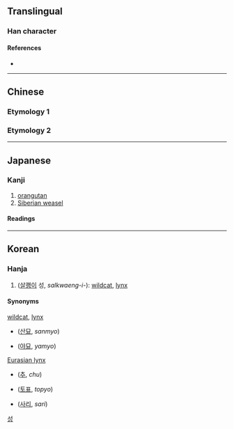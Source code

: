 {{character info}}
==Translingual==

===Han character===
{{Han char|rn=94|rad=犬|as=05|sn=8|four=45210|canj=KHHQM|ids=⿰犭生}}

====References====
* {{Han ref|kx=0708.200|dkj=20324|dj=1121.030|hdz=21340.070|uh=72CC|ud=29388|bh=CD64|bd=52580}}

----

==Chinese==

===Etymology 1===
{{zh-see|猩|a}}

===Etymology 2===
{{zh-see|鼪|a}}

----

==Japanese==

===Kanji===
{{ja-kanji|grade=|rs=犬05}}

# [[orangutan]]
# [[Siberian weasel]]

====Readings====
{{ja-readings
|goon=しょう<しやう
|kanon=せい
|kun=いたち-, しょうじょう<しやうじやう}}

----

==Korean==

===Hanja===
{{ko-hanja|hangeul=성|eumhun=|rv=seong|mr=|y=}}

# ([[삵|살쾡이]] 성, ''salkwaeng-i-''): [[wildcat]], [[lynx]]

====Synonyms====
{{top2}}
; [[wildcat]], [[lynx]]
* {{l|ko|山猫}} ([[산묘]], ''sanmyo'')
* {{l|ko|野猫}} ([[야묘]], ''yamyo'')
{{mid2}}
; [[Eurasian lynx]]
* {{l|ko|貙}} ([[추]], ''chu'')
* {{l|ko|土豹}} ([[토표]], ''topyo'')
* {{l|ko|猞猁}} ([[사리]], ''sari'')
{{bottom}}

[[Category:Hanja readings|성]]